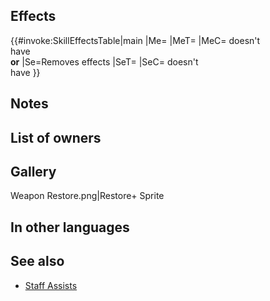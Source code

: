 {{Assist
|tagid=SID_レスト＋
|name=Restore+
|range=1
|effect=Restores HP = 50% of Atk. (Minimum of 8 HP.)<br>Neutralizes ally's penalties (from skills like Panic, Threaten, etc.) and negative status effects (preventing counterattacks, restricting movement, etc.) that last through ally's next action.
|cost=300
|required=Restore
|exclusive=0
|canUseMove={{MoveList|all}}
|canUseWeapon={{WeaponList|Staff}}
|properties=
}}
==Effects==
{{#invoke:SkillEffectsTable|main
|Me={{Eft|Heal|min=8|50% of {{Tgt|Unit}}'s Atk}}
|MeT={{Tgt|Target Ally}}
|MeC={{Tgt|Target Ally}} doesn't<br>have {{SEt|Isolation}}<br>'''or''' {{SEt|Deep Wounds}}
|Se=Removes {{Kp|Penalty}} effects
|SeT={{Tgt|Target Ally}}
|SeC={{Tgt|Target Ally}} doesn't<br>have {{SEt|Isolation}}
}}

==Notes==
{{Penalty neutralization|negstatuses=all {{Kp|Penalty}} effects}}

==List of owners==
{{Skill Hero List}}
==Gallery==
<gallery>
Weapon Restore.png|Restore+ Sprite
</gallery>
==In other languages==
{{OtherLanguages
|japanese=レスト＋
|german=Erneuerung+
|spanishEU=Restaurar +
|spanishLA=Restaurar +
|french=Vitalis +
|italian=Ripristino+
|chineseTW=休息＋
|portuguese=Restauração+
}}
==See also==
* [[Staff Assists]]
{{Assists Navbox}}